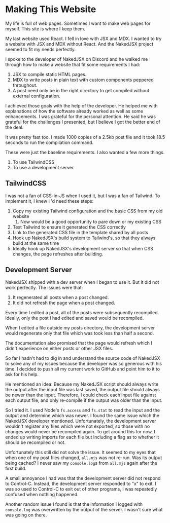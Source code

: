 # Making This Website

My life is full of web pages. Sometimes I want to make web pages for myself.
This site is where I keep them.

My last website used React. I fell in love with JSX and MDX. I wanted to try a
website with JSX and MDX without React. And the NakedJSX project seemed to
fit my needs perfectly. 

I spoke to the developer of NakedJSX on Discord and he walked me through how
to make a website that fit some requirements I had:

1. JSX to compile static HTML pages.
1. MDX to write posts in plain text with custom components peppered throughout.
1. A post need only be in the right directory to get compiled without external
   configuration.

I achieved those goals with the help of the developer. He helped me with
explanations of how the software already worked as well as some enhancements. I
was grateful for the personal attention. He said he was grateful for the
challenges I presented, but I believe I got the better end of the deal.

It was pretty fast too. I made 1000 copies of a 2.5kb post file and it took 18.5
seconds to run the compilation command.

These were just the baseline requirements. I also wanted a few more things.

1. To use TailwindCSS
1. To use a development server

## TailwindCSS

I was not a fan of CSS-in-JS when I used it, but I was a fan of Tailwind. To
implement it, I knew I 'd need these steps:

1. Copy my existing Tailwind configuration and the basic CSS from my old website
   1. Now would be a good opportunity to pare down or my existing CSS
1. Test Tailwind to ensure it generated the CSS correctly
1. Link to the generated CSS file in the template shared by all posts
1. Hook up NakedJSX's build system to Tailwind's, so that they always build at
   the same time
1. Ideally hook up NakedJSX's development server so that when CSS changes, the
   page refreshes after building.
   
## Development Server
   
NakedJSX shipped with a dev server when I began to use it. But it did not work
perfectly. The issues were that:

1. It regenerated all posts when a post changed.
1. It did not refresh the page when a post changed.

Every time I edited a post, all of the posts were subsequently recompiled.
Ideally, only the post I had edited and saved would be recompiled.

When I edited a file outside my posts directory, the development server would
regenerate only that file which was took less than half a second. 

The documentation also promised that the page would refresh which I didn't
experience on either posts or other JSX files.

So far I hadn't had to dig in and understand the source code of NakedJSX to
solve any of my issues because the developer was so generous with his time. I
decided to push all my current work to GitHub and point him to it to ask for his
help.

He mentioned an idea: Because my NakedJSX script should always write the output
after the input file was last saved, the output file should always be newer than
the input. Therefore, I could check each input file against each output file,
and only re-compile if the output was older than the input. 

So I tried it. I used Node's `fs.access` and `fs.stat` to read the input and the
output and determine which was newer. I found the same issue which the NakedJSX
developer mentioned. Unfortunately, the development server wouldn't register 
any files which were not exported, so those with no changes would never be
recompiled again. To get around this for now, I ended up writing imports for
each file but including a flag as to whether it should be recompiled or not.

Unfortunately this still did not solve the issue. It seemed to my eyes that when
one of my post files changed, `all.mjs` was not re-run. Was its output being
cached? I never saw my `console.log`s from `all.mjs` again after the first build.

A small annoyance I had was that the development server did not respond to
Control-C. Instead, the development server responded to "x" to exit. I was so
used to Control-C to exit out of other programs, I was repeatedly confused when nothing happened. 

Another random issue I found is that the information I logged with `console.log`
was overwritten by the output of the server. I wasn't sure what was going on there.
